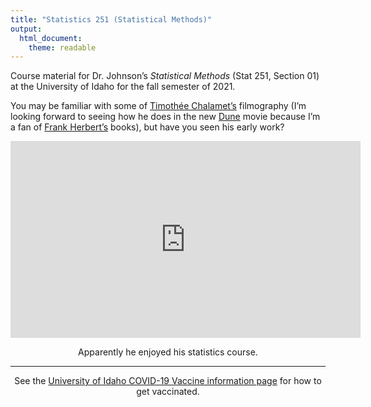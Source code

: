 ```yaml
---
title: "Statistics 251 (Statistical Methods)"
output: 
  html_document: 
    theme: readable
---
```


Course material for Dr. Johnson's *Statistical Methods* (Stat 251, Section 01) at the University of Idaho for the fall semester of 2021.

You may be familiar with some of [Timothée Chalamet's](https://en.wikipedia.org/wiki/Timoth%C3%A9e_Chalamet) filmography (I'm looking forward to seeing how he does in the new [Dune](https://youtu.be/w0HgHet0sxg) movie because I'm a fan of [Frank Herbert's](https://en.wikipedia.org/wiki/Frank_Herbert) books), but have you seen his early work?

<center>

<iframe width="560" height="315" src="https://www.youtube.com/embed/BvWefB4NGGI" frameborder="0" allow="accelerometer; autoplay; encrypted-media; gyroscope; picture-in-picture" allowfullscreen></iframe>

Apparently he enjoyed his statistics course.

***

See the [University of Idaho COVID-19 Vaccine information page](https://www.uidaho.edu/vandal-health-clinic/coronavirus/vaccine) for how to get vaccinated. 

</center>

<!-- ![https://xkcd.com/59](http://imgs.xkcd.com/comics/graduation.jpg) -->
<!-- ![https://xkcd.com/314](http://imgs.xkcd.com/comics/dating_pools.png) -->
<!-- ![https://xkcd.com/539](https://imgs.xkcd.com/comics/boyfriend.png) -->
<!-- ![https://xkcd.com/552](http://imgs.xkcd.com/comics/correlation.png) -->
<!-- ![https://xkcd.com/557](http://imgs.xkcd.com/comics/students.png) -->
<!-- ![https://xkcd.com/688](https://imgs.xkcd.com/comics/self_description.png) -->
<!-- ![https://xkcd.com/833](https://imgs.xkcd.com/comics/convincing.png) -->
<!-- ![https://xkcd.com/882](http://imgs.xkcd.com/comics/significant.png) -->
<!-- ![https://xkcd.com/892](http://imgs.xkcd.com/comics/null_hypothesis.png) -->
<!-- ![https://xkcd.com/1260](http://imgs.xkcd.com/comics/ld50.png) -->
<!-- ![https://xkcd.com/1347](http://imgs.xkcd.com/comics/t_distribution.png) -->
<!-- ![https://xkcd.com/1462](https://imgs.xkcd.com/comics/blind_trials.png) -->
<!-- ![https://xkcd.com/1526](https://imgs.xkcd.com/comics/placebo_blocker.png) -->
<!-- ![https://xkcd.com/1781](http://imgs.xkcd.com/comics/artifacts.png) -->
<!-- ![https://xkcd.com/1798](http://imgs.xkcd.com/comics/box_plot.png) -->
<!-- ![https://xkcd.com/1999](http://imgs.xkcd.com/comics/selection_effect.png) -->
<!-- ![https://xkcd.com/2048](http://imgs.xkcd.com/comics/curve_fitting.png) -->
<!-- ![https://xkcd.com/2080](http://imgs.xkcd.com/comics/cohort_and_age_effects.png) -->
<!-- ![https://xkcd.com/2110](http://imgs.xkcd.com/comics/error_bars.png) -->
<!-- ![https://xccd.com/2142](https://imgs.xkcd.com/comics/dangerous_fields.png) -->
<!-- ![https://xkcd.com/2303](https://imgs.xkcd.com/comics/error_types.png) -->
<!-- ![https://xkcd.com/2311](http://imgs.xkcd.com/comics/confidence_interval.png) -->
<!-- ![https://xkcd.com/2343](https://imgs.xkcd.com/comics/mathematical_symbol_fight.png) -->
<!-- ![https://xkcd.com/2400](https://imgs.xkcd.com/comics/statistics.png) -->

<!-- ![https://xkcd.com/2443](https://imgs.xkcd.com/comics/immune_response.png)

<!-- ![https://xkcd.com/520](https://imgs.xkcd.com/comics/cuttlefish.png) -->

<!-- You may be familiar with some of [Timothée Chalamet's](https://en.wikipedia.org/wiki/Timoth%C3%A9e_Chalamet) filmography (I'm looking forward to seeing how he does in the new [Dune](https://youtu.be/n9xhJrPXop4) movie because I'm a fan of [Frank Herbert's](https://en.wikipedia.org/wiki/Frank_Herbert) books), but have you seen his early work? -->

<!-- <center> -->

<!-- <iframe width="560" height="315" src="https://www.youtube.com/embed/BvWefB4NGGI" frameborder="0" allow="accelerometer; autoplay; encrypted-media; gyroscope; picture-in-picture" allowfullscreen></iframe> -->

<!-- Apparently he enjoyed his statistics course. -->

<!-- </center> -->

<!-- ![](opus-magnum.gif) -->

<!-- ![](opus-magnum.png)  -->

<!-- My solution to the "Precision Machine Oil" puzzle in the game [Opus Magnum](https://en.wikipedia.org/wiki/Opus_Magnum_(video_game)). The histograms show the distribution of cost, number of cycles, and area for solutions by other players (my solution is shown by the vertical line).   -->
